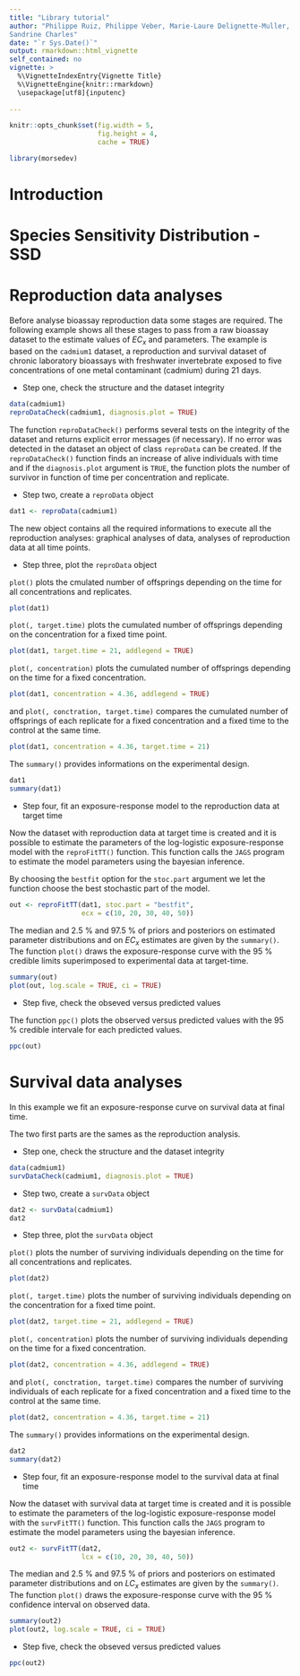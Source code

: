 ```yaml
---
title: "Library tutorial"
author: "Philippe Ruiz, Philippe Veber, Marie-Laure Delignette-Muller,
Sandrine Charles"
date: "`r Sys.Date()`"
output: rmarkdown::html_vignette
self_contained: no
vignette: >
  %\VignetteIndexEntry{Vignette Title}
  %\VignetteEngine{knitr::rmarkdown}
  \usepackage[utf8]{inputenc}
  
---
```


```r

knitr::opts_chunk$set(fig.width = 5, 
                      fig.height = 4, 
                      cache = TRUE)

```


```r
library(morsedev)
```

# Introduction

# Species Sensitivity Distribution - SSD

# Reproduction data analyses
  
Before analyse bioassay reproduction data some stages are required. The following example shows all these stages to pass from a raw bioassay dataset to the estimate values of $EC_x$ and parameters. The example is based on the `cadmium1` dataset,
a reproduction and survival dataset of chronic laboratory bioassays with
\emph{Daphnia magna} freshwater invertebrate exposed to five concentrations of
one metal contaminant (cadmium) during 21 days.
  
* Step one, check the structure and the dataset integrity
  
```r
data(cadmium1)
reproDataCheck(cadmium1, diagnosis.plot = TRUE)
```

The function `reproDataCheck()` performs several tests on the integrity of the
dataset and returns explicit error messages (if necessary). If no error was
detected in the dataset an object of class `reproData` can be created.
If the `reproDataCheck()` function finds an increase of alive individuals with time and if the `diagnosis.plot` argument is `TRUE`, the function plots the number of survivor in function of time per concentration and replicate.
  
* Step two, create a `reproData` object
  
```r
dat1 <- reproData(cadmium1)
```

The new object contains all the required informations to execute all the reproduction analyses: graphical analyses of data, analyses of reproduction data at all time points.
    
* Step three, plot the `reproData` object
  
`plot()` plots the cmulated number of offsprings depending on the time for all concentrations and replicates.

```r
plot(dat1)
```

`plot(, target.time)` plots the cumulated number of offsprings depending on the concentration for a fixed time point.
  
```r
plot(dat1, target.time = 21, addlegend = TRUE)
```

`plot(, concentration)` plots the cumulated number of offsprings depending on the time for a fixed concentration.

```r
plot(dat1, concentration = 4.36, addlegend = TRUE)
```

and `plot(, conctration, target.time)` compares the cumulated number of offsprings of each replicate for a fixed concentration and a fixed time to the control at the same time.

```r
plot(dat1, concentration = 4.36, target.time = 21)
```

The `summary()` provides informations on the experimental design.

```r
dat1
summary(dat1)
```

* Step four, fit an exposure-response model to the reproduction data at target time

Now the dataset with reproduction data at target time is created and it is possible
to estimate the parameters of the log-logistic exposure-response model with the `reproFitTT()` function.
This function calls the `JAGS` program to estimate the model parameters using the bayesian inference.

By choosing the `bestfit` option for the `stoc.part` argument we let the function
choose the best stochastic part of the model.

```r
out <- reproFitTT(dat1, stoc.part = "bestfit",
                  ecx = c(10, 20, 30, 40, 50))
```

The median and 2.5 \% and 97.5 \% of priors and posteriors on estimated parameter distributions and on $EC_{x}$ estimates are given by the `summary()`. The function `plot()` draws the exposure-response curve with the 95 \% credible limits superimposed to experimental data at target-time.

```r
summary(out)
plot(out, log.scale = TRUE, ci = TRUE)
```

* Step five, check the obseved versus predicted values
  
The function `ppc()` plots the observed versus predicted values with the 95 \% 
credible intervale for each predicted values.

```r
ppc(out)
```

# Survival data analyses

In this example we fit an exposure-response curve on survival data at final
time.

The two first parts are the sames as the reproduction analysis.

* Step one, check the structure and the dataset integrity
   
```r
data(cadmium1)
survDataCheck(cadmium1, diagnosis.plot = TRUE)
```

* Step two, create a `survData` object
  
```r
dat2 <- survData(cadmium1)
dat2
```

* Step three, plot the `survData` object
  
`plot()` plots the number of surviving individuals depending on the time for all
concentrations and replicates.

```r
plot(dat2)
```

`plot(, target.time)` plots the number of surviving individuals depending on the
concentration for a fixed time point.
  
```r
plot(dat2, target.time = 21, addlegend = TRUE)
```

`plot(, concentration)` plots the number of surviving individuals depending on the time for a fixed concentration.

```r
plot(dat2, concentration = 4.36, addlegend = TRUE)
```

and `plot(, conctration, target.time)` compares the number of surviving individuals of each replicate for a fixed concentration and a fixed time to the control at the same time.

```r
plot(dat2, concentration = 4.36, target.time = 21)
```

The `summary()` provides informations on the experimental design.

```r
dat2
summary(dat2)
```


* Step four, fit an exposure-response model to the survival data at final time

Now the dataset with survival data at target time is created and it is possible
to estimate the parameters of the log-logistic exposure-response model with the `survFitTT()` function.
This function calls the `JAGS` program to estimate the model parameters using the bayesian inference.

```r
out2 <- survFitTT(dat2,
                  lcx = c(10, 20, 30, 40, 50))
```

The median and 2.5 \% and 97.5 \% of priors and posteriors on estimated parameter distributions and on $LC_{x}$ estimates are given by the `summary()`. The function `plot()` draws the exposure-response curve with the 95 \% confidence interval on observed data.

```r
summary(out2)
plot(out2, log.scale = TRUE, ci = TRUE)
```
  
* Step five, check the obseved versus predicted values
  
```r
ppc(out2)
```
